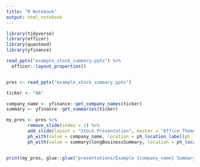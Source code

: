 ```yaml
---
title: "R Notebook"
output: html_notebook
---
```


```r
library(tidyverse)
library(officer)
library(quantmod)
library(yfinance)


```


```r
read_pptx("example_stock_summary.pptx") %>% 
  officer::layout_properties()


pres <- read_pptx("example_stock_summary.pptx")
```
```r
ticker <- "AA"

company_name <- yfinance::get_company_names(ticker)
summary <- yfinance::get_summaries(ticker)
```




```r
my_pres <- pres %>% 
        remove_slide(index = 1) %>% 
        add_slide(layout = "Stock Presentation", master = "Office Theme") %>%
        ph_with(value = company_name, location = ph_location_label(ph_label = "Company Name")  ) %>% 
        ph_with(value = summary$longBusinessSummary, location = ph_location_label(ph_label = "Company Description"))


print(my_pres, glue::glue("presentations/Example {company_name} Summary {Sys.Date()}.pptx"))
```

